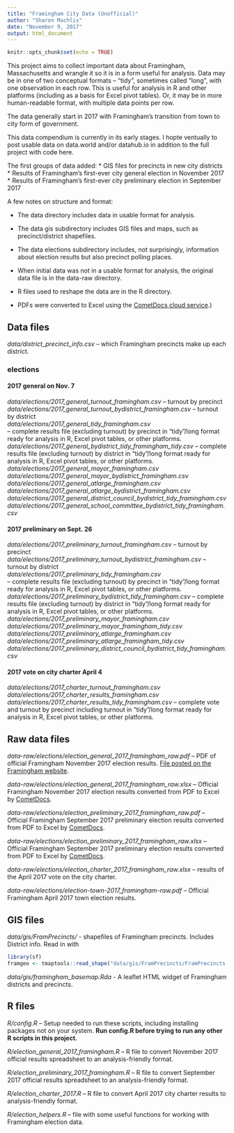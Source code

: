 ```yaml
---
title: "Framingham City Data (Unofficial)"
author: "Sharon Machlis"
date: "November 9, 2017"
output: html_document
---
```


```r
knitr::opts_chunk$set(echo = TRUE)
```

This project aims to collect important data about Framingham, Massachusetts and wrangle it so it is in a form useful for analysis. Data may be in one of two conceptual formats -- "tidy", sometimes called "long", with one observation in each row. This is useful for analysis in R and other platforms (including as a basis for Excel pivot tables). Or, it may be in more human-readable format, with multiple data points per row.

The data generally start in 2017 with Framingham's transition from town to city form of government.

This data compendium is currently in its early stages. I hopte ventually to post usable data on data.world and/or datahub.io in addition to the full project with code here.

The first groups of data added: 
* GIS files for precincts in new city districts
* Results of Framingham's first-ever city general election in November 2017
* Results of Framingham's first-ever city preliminary election in September 2017


A few notes on structure and format:

* The data directory includes data in usable format for analysis.

* The data gis subdirectory includes GIS files and maps, such as precinct/district shapefiles. 

* The data elections subdirectory includes, not surprisingly, information about election results but also precinct polling places.

* When initial data was not in a usable format for analysis, the original data file is in the data-raw directory. 

* R files used to reshape the data are in the R directory. 

* PDFs were converted to Excel using the [CometDocs cloud service](https://www.cometdocs.com/).)

## Data files

*data/district_precinct_info.csv* -- which Framingham precincts make up each district.

### elections

#### 2017 general on Nov. 7

*data/elections/2017_general_turnout_framingham.csv* -- turnout by precinct <br />
*data/elections/2017_general_turnout_bydistrict_framingham.csv* -- turnout by district <br />
*data/elections/2017_general_tidy_framingham.csv* <br /> -- complete results file (excluding turnout) by precinct in "tidy"/long format ready for analysis in R, Excel pivot tables, or other platforms.
*data/elections/2017_general_bydistrict_tidy_framingham_tidy.csv*  -- complete results file (excluding turnout) by district in "tidy"/long format ready for analysis in R, Excel pivot tables, or other platforms.<br />
*data/elections/2017_general_mayor_framingham.csv* <br />
*data/elections/2017_general_mayor_bydistrict_framingham.csv*<br />
*data/elections/2017_general_atlarge_framingham.csv* <br />
*data/elections/2017_general_atlarge_bydistrict_framingham.csv* <br />
*data/elections/2017_general_district_council_bydistrict_tidy_framingham.csv* <br />
*data/elections/2017_general_school_committee_bydistrict_tidy_framingham.csv*

#### 2017 preliminary on Sept. 26

*data/elections/2017_preliminary_turnout_framingham.csv* -- turnout by precinct <br />
*data/elections/2017_preliminary_turnout_bydistrict_framingham.csv* -- turnout by district <br />
*data/elections/2017_preliminary_tidy_framingham.csv* <br /> -- complete results file (excluding turnout) by precinct in "tidy"/long format ready for analysis in R, Excel pivot tables, or other platforms.
*data/elections/2017_preliminary_bydistrict_tidy_framingham.csv*  -- complete results file (excluding turnout) by district in "tidy"/long format ready for analysis in R, Excel pivot tables, or other platforms.<br />
*data/elections/2017_preliminary_mayor_framingham.csv* <br />
*data/elections/2017_preliminary_mayor_framingham_tidy.csv* <br />
*data/elections/2017_preliminary_atlarge_framingham.csv* <br />
*data/elections/2017_preliminary_atlarge_framingham_tidy.csv* <br />
*data/elections/2017_preliminary_district_council_bydistrict_tidy_framingham.csv*

#### 2017 vote on city charter April 4

*data/elections/2017_charter_turnout_framingham.csv*<br />
*data/elections/2017_charter_results_framingham.csv*<br />
*data/elections/2017_charter_results_tidy_framingham.csv* -- complete vote and turnout by precinct including turnout in "tidy"/long format ready for analysis in R, Excel pivot tables, or other platforms.

## Raw data files

*data-raw/elections/election_general_2017_framingham_raw.pdf* -- PDF of official Framingham November 2017 election results. [File posted on the Framingham website](http://www.framinghamma.gov/DocumentCenter/View/28924). 

*data-raw/elections/election_general_2017_framingham_raw.xlsx* -- Official Framingham November 2017 election results converted from PDF to Excel by [CometDocs](https://www.cometdocs.com/).

*data-raw/elections/election_preliminary_2017_framingham_raw.pdf* -- Official Framingham September 2017 preliminary election results converted from PDF to Excel by [CometDocs](https://www.cometdocs.com/).

*data-raw/elections/election_preliminary_2017_framingham_raw.xlsx* -- Official Framingham September 2017 preliminary election results converted from PDF to Excel by [CometDocs](https://www.cometdocs.com/).

*data-raw/elections/election_charter_2017_framingham_raw.xlsx* -- results of the April 2017 vote on the city charter.

*data-raw/elections/election-town-2017_framingham-raw.pdf* -- Official Framingham April 2017 town election results.




## GIS files

*data/gis/FramPrecincts/* - shapefiles of Framingham precincts. Includes District info. Read in with

```r
library(sf)
framgeo <- tmaptools::read_shape("data/gis/FramPrecincts/FramPrecincts.shp", as.sf = TRUE)

```

*data/gis/framingham_basemap.Rda* - A leaflet HTML widget of Framingham districts and precincts.

## R files

*R/config.R* -- Setup needed to run these scripts, including installing packages not on your system. **Run config.R before trying to run any other R scripts in this project.**

*R/election_general_2017_framingham.R* -- R file to convert November 2017 official results spreadsheet to an analysis-friendly format.

*R/election_preliminary_2017_framingham.R* -- R file to convert September 2017 official results spreadsheet to an analysis-friendly format.

*R/election_charter_2017.R* -- R file to convert April 2017 city charter results to analysis-friendly format.

*R/election_helpers.R* -- file with some useful functions for working with Framingham election data.




